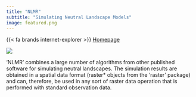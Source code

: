 ```yaml
---
title: "NLMR"
subtitle: "Simulating Neutral Landscape Models"
image: featured.png
---
```


{{< fa brands internet-explorer >}} [Homepage](https://github.com/ropensci/NLMR)

![](featured.png){fig-align="center"}

'NLMR' combines a large number of algorithms from other published software for simulating neutral landscapes. The simulation results are obtained in a spatial data format (raster* objects from the 'raster' package) and can, therefore, be used in any sort of raster data operation that is performed with standard observation data.
